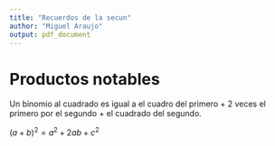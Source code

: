 ```yaml
---
title: "Recuerdos de la secun"
author: "Miguel Araujo"
output: pdf_document
---
```


# Productos notables

Un binomio al cuadrado es igual a el cuadro del primero + 2 veces el primero por
el segundo + el cuadrado del segundo.

$(a+b) ^ 2 = a ^ 2 + 2ab + c ^ 2$

